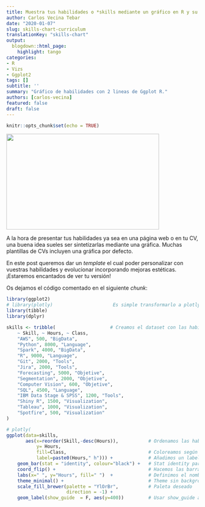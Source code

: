 ```yaml
---
title: Muestra tus habilidades o *skills mediante un gráfico en R y su paquete Ggplot
author: Carlos Vecina Tebar
date: "2020-01-07"
slug: skills-chart-curriculum
translationKey: "skills-chart"
output:
  blogdown::html_page:
    highlight: tango
categories:
- R
- Vizs
- Ggplot2
tags: []
subtitle: ''
summary: "Gráfico de habilidades con 2 lineas de Ggplot R."
authors: [carlos-vecina]
featured: false
draft: false
---
```


```r
knitr::opts_chunk$set(echo = TRUE)
```

<img src="./featured.png" height="250px" width="400px" />

A la hora de presentar tus habilidades ya sea en una página web o en tu CV, una buena idea sueles ser sintetizarlas mediante una gráfica. Muchas plantillas de CVs incluyen una gráfica por defecto.

En este post queremos dar un *template* el cual poder personalizar con vuestras habilidades y evolucionar incorporando mejoras estéticas. ¡Estaremos encantados de ver tu versión!

Os dejamos el código comentado en el siguiente *chunk*:

```r
library(ggplot2)
# library(plotly)                      Es simple transformarlo a plotly
library(tibble)
library(dplyr)

skills <- tribble(                    # Creamos el dataset con las habilidades
    ~ Skill, ~ Hours, ~ Class,
    "AWS", 500, "BigData",
    "Python", 8000, "Language",
    "Spark", 4000, "BigData",
    "R", 9000, "Language",
    "Git", 2000, "Tools",
    "Jira", 2000, "Tools",
    "Forecasting", 5000, "Objetive",
    "Segmentation", 2000, "Objetive",
    "Computer Vision", 600, "Objetive",
    "SQL", 4500, "Language",
    "IBM Data Stage & SPSS", 1200, "Tools",
    "Shiny R", 1500, "Visualization",
    "Tableau", 1000, "Visualization",
    "Spotfire", 500, "Visualization"
) 
```


```r
# plotly(                              
ggplot(data=skills,
       aes(x=reorder(Skill,-desc(Hours)),           # Ordenamos las habilidades según las horas dedicadas
           y= Hours,                                
           fill=Class,                              # Coloreamos según ek tipo de habilidad
           label=paste0(Hours," h"))) +             # Añadimos un label con las horas
    geom_bar(stat = "identity", colour="black") +   # Stat identity para que pueda tener eje Y
    coord_flip() +                                  # Hacemos las barras horizontales
    labs(x=" ", y="Hours", fill=" ")  +             # Definimos el nombre de los ejes
    theme_minimal() +                               # Theme sin background
    scale_fill_brewer(palette = "YlOrBr",           # Paleta deseado
                      direction = -1) +
    geom_label(show_guide  = F, aes(y=400))         # Usar show_guide a pesar del warning

```

